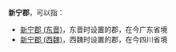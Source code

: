 '''新宁郡'''，可以指：
*[[新宁郡_(东晋)|新宁郡 (东晋)]]，东晋时设置的郡，在今广东省境
*[[新宁郡_(西魏)|新宁郡 (西魏)]]，西魏时设置的郡，在今四川省境

{{Disambig|X|Cat=三字中国郡名消歧义}}